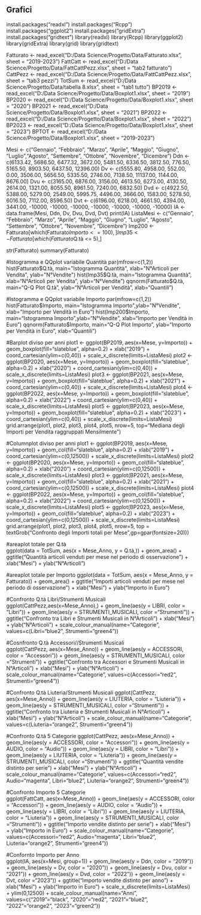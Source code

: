 ## Grafici
install.packages("readxl")
install.packages("Rcpp")
install.packages("ggplot2")
install.packages("gridExtra")
install.packages("gridtext")
library(readxl)
library(Rcpp)
library(ggplot2)
library(gridExtra)
library(grid)
library(gridtext)

Fatturato <- read_excel("D:/Data Science/Progetto/Data/Fatturato.xlsx", 
    sheet = "2019-2023")
FattCatt <- read_excel("D:/Data Science/Progetto/Data/FattCattPezz.xlsx", 
    sheet = "tab2 fatturato")
CattPezz <- read_excel("D:/Data Science/Progetto/Data/FattCattPezz.xlsx", 
    sheet = "tab3 pezzi")
TotSum <- read_excel("D:/Data Science/Progetto/Data/tabella 8.xlsx", 
    sheet = "tab1 tutto")
BP2019 <- read_excel("D:/Data Science/Progetto/Data/Boxplot1.xlsx", 
    sheet = "2019")
BP2020 <- read_excel("D:/Data Science/Progetto/Data/Boxplot1.xlsx", 
    sheet = "2020")
BP2021 <- read_excel("D:/Data Science/Progetto/Data/Boxplot1.xlsx", 
    sheet = "2021")
BP2022 <- read_excel("D:/Data Science/Progetto/Data/Boxplot1.xlsx", 
    sheet = "2022")
BP2023 <- read_excel("D:/Data Science/Progetto/Data/Boxplot1.xlsx", 
    sheet = "2023")
BPTOT <- read_excel("D:/Data Science/Progetto/Data/Boxplot1.xlsx", 
    sheet = "2019-2023")

Mesi <- c("Gennaio", "Febbraio", "Marzo", "Aprile", "Maggio", "Giugno", "Luglio","Agosto", "Settembre", "Ottobre", "Novembre", "Dicembre")
Ddn <- c(6133.42, 5686.50, 6477.32, 3672.00, 5481.50, 6336.50, 3812.50, 776.50, 5165.50, 8903.50, 6437.50, 12396.00)
Dv <- c(5555.80, 4958.00, 552.00, 0.00, 3506.00, 5656.50, 5335.50, 2746.00, 7138.50, 11137.00, 1144.00, 8676.00)
Dvu <- c(3165.00, 6876.00, 3156.00, 4613.50, 6273.00, 4130.50, 2614.00, 1321.00, 8055.50, 8961.50, 7240.00, 6832.50)
Dvd <- c(4922.50, 5388.00, 5279.00, 2549.00, 5995.75, 4496.00, 3666.00, 1583.00, 5278.50, 6016.50, 7112.00, 8596.50)
Dvt <- c(6196.00, 6218.00, 4661.50, 4394.00, 3441.00, -10000, -10000, -10000, -10000, -10000, -10000, -10000)
IA <- data.frame(Mesi, Ddn, Dv, Dvu, Dvd, Dvt)
print(IA)
ListaMesi <- c("Gennaio", "Febbraio", "Marzo", "Aprile", "Maggio", "Giugno", "Luglio", "Agosto", "Settembre", "Ottobre", "Novembre", "Dicembre")
Imp200 <- Fatturato[which(Fatturato$Importo <= 100),]
Imp35 <- Fatturato[which(Fatturato$Q.tà <= 5),]

str(Fatturato)
summary(Fatturato)

#Istogramma e QQplot variabile Quantità 
par(mfrow=c(1,2))
hist(Fatturato$Q.tà, main="Istogramma Quantità", xlab="N°Articoli per Vendita", ylab="N°Vendite")
hist(Imp35$Q.tà, main="Istogramma Quantità", xlab="N°Articoli per Vendita", ylab="N°Vendite")
qqnorm(Fatturato$Q.tà, main="Q-Q Plot Q.tà", ylab="N°Articoli per Vendità", xlab="Quantili")

#Istogramma e QQplot variabile Importo
par(mfrow=c(1,2))
hist(Fatturato$Importo, main="Istogramma Importo",ylab="N°Vendite", xlab="Importo per Vendità in Euro")
hist(Imp200$Importo, main="Istogramma Importo",ylab="N°Vendite", xlab="Importo per Vendità in Euro")
qqnorm(Fatturato$Importo, main="Q-Q Plot Importo", ylab="Importo per Vendità in Euro", xlab="Quantili")

#Barplot diviso per anni
plot1 <- ggplot(BP2019, aes(x=Mese, y=Importo)) + 
    geom_boxplot(fill="slateblue", alpha=0.2) + 
    xlab("2019") + coord_cartesian(ylim=c(0,40)) +
    scale_x_discrete(limits=ListaMesi)
plot2 <- ggplot(BP2020, aes(x=Mese, y=Importo)) + 
    geom_boxplot(fill="slateblue", alpha=0.2) + 
    xlab("2020") + coord_cartesian(ylim=c(0,40)) +
    scale_x_discrete(limits=ListaMesi)
plot3 <- ggplot(BP2021, aes(x=Mese, y=Importo)) + 
    geom_boxplot(fill="slateblue", alpha=0.2) + 
    xlab("2021") + coord_cartesian(ylim=c(0,40)) +
    scale_x_discrete(limits=ListaMesi)
plot4 <- ggplot(BP2022, aes(x=Mese, y=Importo)) + 
    geom_boxplot(fill="slateblue", alpha=0.2) + 
    xlab("2022") + coord_cartesian(ylim=c(0,40)) +
    scale_x_discrete(limits=ListaMesi)
plot5 <- ggplot(BP2023, aes(x=Mese, y=Importo)) + 
    geom_boxplot(fill="slateblue", alpha=0.2) + 
    xlab("2023") + coord_cartesian(ylim=c(0,40)) +
    scale_x_discrete(limits=ListaMesi)
grid.arrange(plot1, plot2, plot3, plot4, plot5, nrow=5, top="Mediana degli Importi per Vendita raggruppati Mensilmente") 

#Columnplot diviso per anni
plot1 <- ggplot(BP2019, aes(x=Mese, y=Importo)) + 
    geom_col(fill="slateblue", alpha=0.2) + 
    xlab("2019") + coord_cartesian(ylim=c(0,12500)) +
    scale_x_discrete(limits=ListaMesi)
plot2 <- ggplot(BP2020, aes(x=Mese, y=Importo)) + 
    geom_col(fill="slateblue", alpha=0.2) + 
    xlab("2020") + coord_cartesian(ylim=c(0,12500)) +
    scale_x_discrete(limits=ListaMesi)
plot3 <- ggplot(BP2021, aes(x=Mese, y=Importo)) + 
    geom_col(fill="slateblue", alpha=0.2) + 
    xlab("2021") + coord_cartesian(ylim=c(0,12500)) +
    scale_x_discrete(limits=ListaMesi)
plot4 <- ggplot(BP2022, aes(x=Mese, y=Importo)) + 
    geom_col(fill="slateblue", alpha=0.2) + 
    xlab("2022") + coord_cartesian(ylim=c(0,12500)) +
    scale_x_discrete(limits=ListaMesi)
plot5 <- ggplot(BP2023, aes(x=Mese, y=Importo)) + 
    geom_col(fill="slateblue", alpha=0.2) + 
    xlab("2023") + coord_cartesian(ylim=c(0,12500)) +
    scale_x_discrete(limits=ListaMesi)
grid.arrange(plot1, plot2, plot3, plot4, plot5, nrow=5, top = textGrob("Confronto degli Importi totali per Mese",gp=gpar(fontsize=20)))

#areaplot totale per Q.tà      
ggplot(data = TotSum, aes(x = Mese_Anno, y = Q.tà,)) +
  geom_area() + ggtitle("Quantità articoli venduti per mese nel periodo di osservazione") +
  xlab("Mesi") + ylab("N°Articoli") 

#areaplot totale per Importo
ggplot(data = TotSum, aes(x = Mese_Anno, y = Fatturato)) + 
   geom_area() + ggtitle("Importi  articoli venduti per mese nel periodo di osservazione") + 
   xlab("Mesi") + ylab("Importo in Euro") 

#Confronto Q.tà Libri/Strumenti Musicali
ggplot(CattPezz,aes(x=Mese_Anno),) +
  geom_line(aes(y = LIBRI, color = "Libri")) +
  geom_line(aes(y = STRUMENTI_MUSICALI, color ="Strumenti")) + 
  ggtitle("Confronto tra Libri e Strumenti Musicali in N°Articoli") + 
   xlab("Mesi") + ylab("N°Articoli") +
  scale_colour_manual(name="Categorie",
      values=c(Libri="blue2", Strumenti="green4"))

#Cosnfronto Q.tà Accessori//Strumenti Musicali  
ggplot(CattPezz, aes(x=Mese_Anno)) +
  geom_line(aes(y = ACCESSORI, color = "Accessori")) + 
  geom_line(aes(y = STRUMENTI_MUSICALI, color ="Strumenti")) + 
  ggtitle("Confronto tra Accessori e Strumenti Musicali in N°Articoli") + 
   xlab("Mesi") + ylab("N°Articoli") +
  scale_colour_manual(name="Categorie",
      values=c(Accessori="red2", Strumenti="green4"))

#Confronto Q.tà Liuteria/Strumenti Musicali
ggplot(CattPezz, aes(x=Mese_Anno)) +
  geom_line(aes(y = LIUTERIA, color = "Liuteria")) +
  geom_line(aes(y = STRUMENTI_MUSICALI, color ="Strumenti")) + 
  ggtitle("Confronto tra Liuteria e Strumenti Musicali in N°Articoli") + 
   xlab("Mesi") + ylab("N°Articoli") +
  scale_colour_manual(name="Categorie",
      values=c(Liuteria="orange2", Strumenti="green4"))

#Confronto Q.tà 5 Categorie
ggplot(CattPezz, aes(x=Mese_Anno)) + 
  geom_line(aes(y = ACCESSORI, color = "Accessori")) + 
  geom_line(aes(y = AUDIO, color = "Audio")) +
  geom_line(aes(y = LIBRI, color = "Libri")) +
  geom_line(aes(y = LIUTERIA, color = "Liuteria")) +
  geom_line(aes(y = STRUMENTI_MUSICALI, color ="Strumenti")) + 
  ggtitle("Quantità vendite distinto per serie") + 
   xlab("Mesi") + ylab("N°Articoli") +
   scale_colour_manual(name="Categorie",
      values=c(Accessori="red2", Audio="magenta", 
              Libri="blue2", Liuteria="orange2", Strumenti="green4"))

#Confronto Importo 5 Categorie   
ggplot(FattCatt, aes(x=Mese_Anno)) +
  geom_line(aes(y = ACCESSORI, color = "Accessori")) + 
  geom_line(aes(y = AUDIO, color = "Audio")) +
  geom_line(aes(y = LIBRI, color = "Libri")) +
  geom_line(aes(y = LIUTERIA, color = "Liuteria")) +
  geom_line(aes(y = STRUMENTI_MUSICALI, color ="Strumenti")) +
  ggtitle("Importo vendite distinto per serie") + 
   xlab("Mesi") + ylab("Importo in Euro") +
   scale_colour_manual(name="Categorie",
      values=c(Accessori="red2", Audio="magenta", 
              Libri="blue2", Liuteria="orange2", Strumenti="green4"))
 
#Confornto Importo per Anno              
ggplot(IA, aes(x=Mesi, group=1)) +
  geom_line(aes(y = Ddn, color = "2019")) +
  geom_line(aes(y = Dv, color = "2020")) +
  geom_line(aes(y = Dvu, color = "2021")) +
  geom_line(aes(y = Dvd, color = "2022")) +
  geom_line(aes(y = Dvt, color ="2023")) +
  ggtitle("Importo vendite distinto per anno") + 
   xlab("Mesi") + ylab("Importo in Euro") + scale_x_discrete(limits=ListaMesi) + ylim(0,12500) + scale_colour_manual(name="Anni",
      values=c("2019"="black", "2020"="red2", "2021"="blue2", "2022"="orange2", "2023"="green2"))
   
            


            


